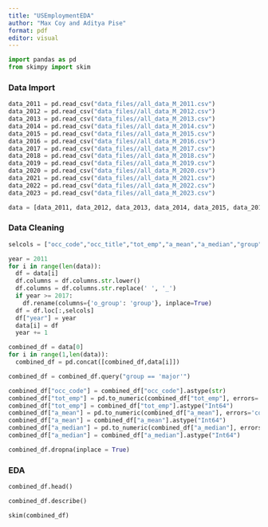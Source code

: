 ```yaml
---
title: "USEmploymentEDA"
author: "Max Coy and Aditya Pise"
format: pdf
editor: visual
---
```


```python
import pandas as pd
from skimpy import skim
```

### Data Import

```python
data_2011 = pd.read_csv("data_files//all_data_M_2011.csv")
data_2012 = pd.read_csv("data_files//all_data_M_2012.csv")
data_2013 = pd.read_csv("data_files//all_data_M_2013.csv")
data_2014 = pd.read_csv("data_files//all_data_M_2014.csv")
data_2015 = pd.read_csv("data_files//all_data_M_2015.csv")
data_2016 = pd.read_csv("data_files//all_data_M_2016.csv")
data_2017 = pd.read_csv("data_files//all_data_M_2017.csv")
data_2018 = pd.read_csv("data_files//all_data_M_2018.csv")
data_2019 = pd.read_csv("data_files//all_data_M_2019.csv")
data_2020 = pd.read_csv("data_files//all_data_M_2020.csv")
data_2021 = pd.read_csv("data_files//all_data_M_2021.csv")
data_2022 = pd.read_csv("data_files//all_data_M_2022.csv")
data_2023 = pd.read_csv("data_files//all_data_M_2023.csv")
```

```python
data = [data_2011, data_2012, data_2013, data_2014, data_2015, data_2016, data_2017,data_2018, data_2019, data_2020, data_2021, data_2022, data_2023]
```

### Data Cleaning

```python
selcols = ["occ_code","occ_title","tot_emp","a_mean","a_median","group"]

year = 2011
for i in range(len(data)):
  df = data[i]
  df.columns = df.columns.str.lower()
  df.columns = df.columns.str.replace(' ', '_')
  if year >= 2017:
    df.rename(columns={'o_group': 'group'}, inplace=True)
  df = df.loc[:,selcols]
  df["year"] = year
  data[i] = df
  year += 1
```

```python
combined_df = data[0]
for i in range(1,len(data)):
  combined_df = pd.concat([combined_df,data[i]])
```

```python
combined_df = combined_df.query("group == 'major'")
```

```python
combined_df["occ_code"] = combined_df["occ_code"].astype(str)
combined_df["tot_emp"] = pd.to_numeric(combined_df["tot_emp"], errors='coerce')
combined_df["tot_emp"] = combined_df["tot_emp"].astype("Int64")
combined_df["a_mean"] = pd.to_numeric(combined_df["a_mean"], errors='coerce')
combined_df["a_mean"] = combined_df["a_mean"].astype("Int64")
combined_df["a_median"] = pd.to_numeric(combined_df["a_median"], errors='coerce')
combined_df["a_median"] = combined_df["a_median"].astype("Int64")
```

```python
combined_df.dropna(inplace = True)
```

### EDA

```python
combined_df.head()
```

```python
combined_df.describe()
```

```python
skim(combined_df)
```
